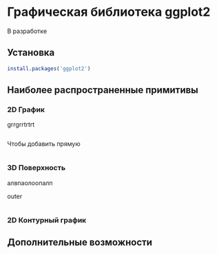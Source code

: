 # Графическая библиотека ggplot2

::: {.callout-important title="Состояние разработки"}
В разработке
:::

## Установка

``` r
install.packages('ggplot2')
```

## Наиболее распространенные примитивы

### 2D График

grrgrrtrtrt

```r

```

Чтобы добавить прямую

```r

```

### 3D Поверхность

алвпаолоопалп

outer

```r

```

### 2D Контурный график

## Дополнительные возможности
